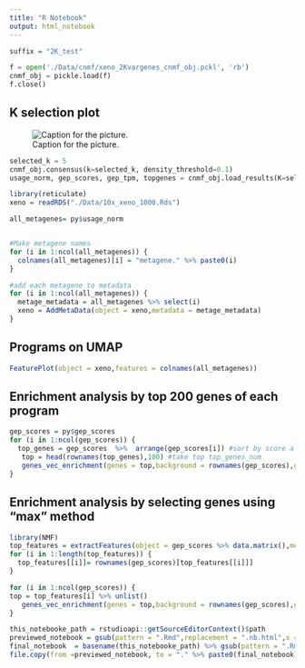 ```yaml
---
title: "R Notebook"
output: html_notebook
---
```

```r
suffix = "2K_test"
```

```python
f = open('./Data/cnmf/xeno_2Kvargenes_cnmf_obj.pckl', 'rb')
cnmf_obj = pickle.load(f)
f.close()
```

## K selection plot
![Caption for the picture.](/sci/labs/yotamd/lab_share/avishai.wizel/R_projects/EGFR/Data/cnmf/cNMF_patients_Varnorm_Harmony_2Kvargenes/cNMF_patients_Varnorm_Harmony_2Kvargenes.k_selection.png)


```python
selected_k = 5
cnmf_obj.consensus(k=selected_k, density_threshold=0.1)
usage_norm, gep_scores, gep_tpm, topgenes = cnmf_obj.load_results(K=selected_k, density_threshold=0.1)

```

```r
library(reticulate)
xeno = readRDS("./Data/10x_xeno_1000.Rds")

all_metagenes= py$usage_norm


#Make metagene names
for (i in 1:ncol(all_metagenes)) {
  colnames(all_metagenes)[i] = "metagene." %>% paste0(i)
}

#add each metagene to metadata
for (i in 1:ncol(all_metagenes)) {
  metage_metadata = all_metagenes %>% select(i)
  xeno = AddMetaData(object = xeno,metadata = metage_metadata)
}
```

## Programs on UMAP
```r
FeaturePlot(object = xeno,features = colnames(all_metagenes))
```


## Enrichment analysis by top 200 genes of each program

```r
gep_scores = py$gep_scores
for (i in 1:ncol(gep_scores)) {
  top_genes = gep_scores  %>%  arrange(gep_scores[i]) #sort by score a
   top = head(rownames(top_genes),100) #take top top_genes_num
   genes_vec_enrichment(genes = top,background = rownames(gep_scores),gene_sets = "homer_hallmark",title = i,convert_background = T,add_msigdb_to_set = T)
}
```
## Enrichment analysis by selecting genes using "max" method

```r
library(NMF)
top_features = extractFeatures(object = gep_scores %>% data.matrix(),method ="max")
for (i in 1:length(top_features)) {
  top_features[[i]]= rownames(gep_scores)[top_features[[i]]]
}

for (i in 1:ncol(gep_scores)) {
top = top_features[i] %>% unlist()
   genes_vec_enrichment(genes = top,background = rownames(gep_scores),gene_sets = "homer_hallmark",title = i,convert_background = T,add_msigdb_to_set = T)
}
```


```r
this_notebooke_path = rstudioapi::getSourceEditorContext()$path
previewed_notebook = gsub(pattern = ".Rmd",replacement = ".nb.html",x = this_notebooke_path)
final_notebook  = basename(this_notebooke_path) %>% gsub(pattern = ".Rmd",replacement = "")
file.copy(from =previewed_notebook, to = "." %>% paste0(final_notebook) %>% paste(suffix,sep = "_") %>% paste0(".html"))
```

